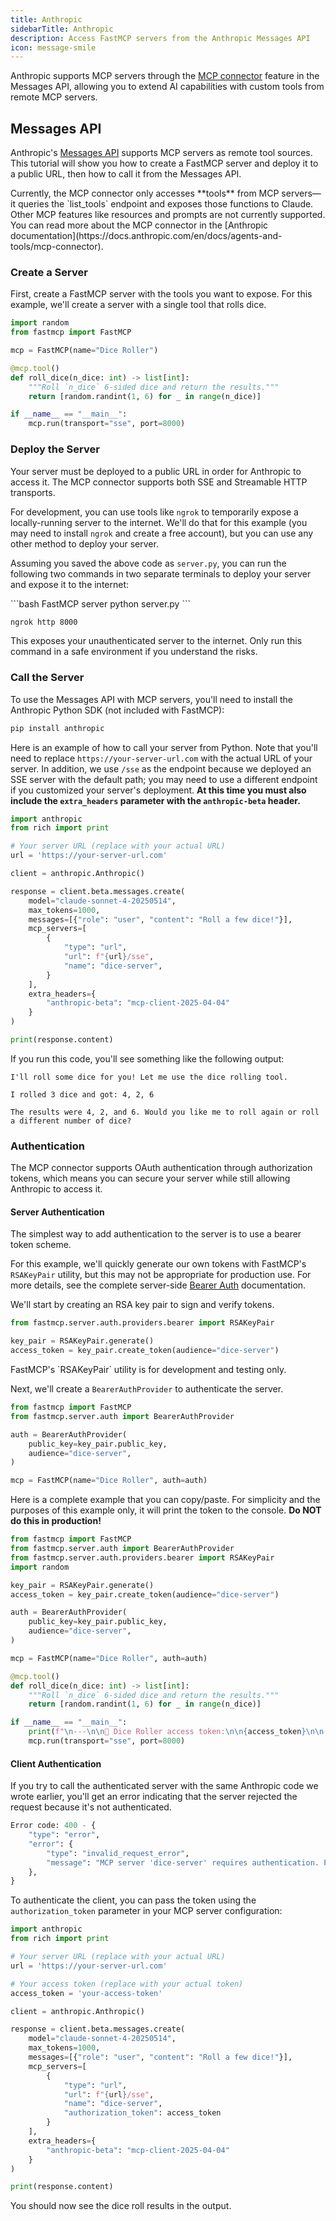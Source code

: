 ```yaml
---
title: Anthropic
sidebarTitle: Anthropic
description: Access FastMCP servers from the Anthropic Messages API
icon: message-smile
---
```



Anthropic supports MCP servers through the [MCP connector](https://docs.anthropic.com/en/docs/agents-and-tools/mcp-connector) feature in the Messages API, allowing you to extend AI capabilities with custom tools from remote MCP servers.

## Messages API

Anthropic's [Messages API](https://docs.anthropic.com/en/api/messages) supports MCP servers as remote tool sources. This tutorial will show you how to create a FastMCP server and deploy it to a public URL, then how to call it from the Messages API.

<Tip>
Currently, the MCP connector only accesses **tools** from MCP servers—it queries the `list_tools` endpoint and exposes those functions to Claude. Other MCP features like resources and prompts are not currently supported. You can read more about the MCP connector in the [Anthropic documentation](https://docs.anthropic.com/en/docs/agents-and-tools/mcp-connector).
</Tip>

### Create a Server

First, create a FastMCP server with the tools you want to expose. For this example, we'll create a server with a single tool that rolls dice.

```python server.py
import random
from fastmcp import FastMCP

mcp = FastMCP(name="Dice Roller")

@mcp.tool()
def roll_dice(n_dice: int) -> list[int]:
    """Roll `n_dice` 6-sided dice and return the results."""
    return [random.randint(1, 6) for _ in range(n_dice)]

if __name__ == "__main__":
    mcp.run(transport="sse", port=8000)
```

### Deploy the Server

Your server must be deployed to a public URL in order for Anthropic to access it. The MCP connector supports both SSE and Streamable HTTP transports.

For development, you can use tools like `ngrok` to temporarily expose a locally-running server to the internet. We'll do that for this example (you may need to install `ngrok` and create a free account), but you can use any other method to deploy your server.

Assuming you saved the above code as `server.py`, you can run the following two commands in two separate terminals to deploy your server and expose it to the internet:

<CodeGroup>
```bash FastMCP server
python server.py
```

```bash ngrok
ngrok http 8000
```
</CodeGroup>

<Warning>
This exposes your unauthenticated server to the internet. Only run this command in a safe environment if you understand the risks.
</Warning>

### Call the Server

To use the Messages API with MCP servers, you'll need to install the Anthropic Python SDK (not included with FastMCP):

```bash
pip install anthropic
```

Here is an example of how to call your server from Python. Note that you'll need to replace `https://your-server-url.com` with the actual URL of your server. In addition, we use `/sse` as the endpoint because we deployed an SSE server with the default path; you may need to use a different endpoint if you customized your server's deployment. **At this time you must also include the `extra_headers` parameter with the `anthropic-beta` header.**

```python {5, 13-22}
import anthropic
from rich import print

# Your server URL (replace with your actual URL)
url = 'https://your-server-url.com'

client = anthropic.Anthropic()

response = client.beta.messages.create(
    model="claude-sonnet-4-20250514",
    max_tokens=1000,
    messages=[{"role": "user", "content": "Roll a few dice!"}],
    mcp_servers=[
        {
            "type": "url",
            "url": f"{url}/sse",
            "name": "dice-server",
        }
    ],
    extra_headers={
        "anthropic-beta": "mcp-client-2025-04-04"
    }
)

print(response.content)
```

If you run this code, you'll see something like the following output:

```text
I'll roll some dice for you! Let me use the dice rolling tool.

I rolled 3 dice and got: 4, 2, 6

The results were 4, 2, and 6. Would you like me to roll again or roll a different number of dice?
```


### Authentication

<VersionBadge version="2.6.0" />

The MCP connector supports OAuth authentication through authorization tokens, which means you can secure your server while still allowing Anthropic to access it.

#### Server Authentication

The simplest way to add authentication to the server is to use a bearer token scheme. 

For this example, we'll quickly generate our own tokens with FastMCP's `RSAKeyPair` utility, but this may not be appropriate for production use. For more details, see the complete server-side [Bearer Auth](/servers/auth/bearer) documentation. 

We'll start by creating an RSA key pair to sign and verify tokens.

```python
from fastmcp.server.auth.providers.bearer import RSAKeyPair

key_pair = RSAKeyPair.generate()
access_token = key_pair.create_token(audience="dice-server")
```

<Warning>
FastMCP's `RSAKeyPair` utility is for development and testing only.
</Warning> 

Next, we'll create a `BearerAuthProvider` to authenticate the server. 

```python
from fastmcp import FastMCP
from fastmcp.server.auth import BearerAuthProvider

auth = BearerAuthProvider(
    public_key=key_pair.public_key,
    audience="dice-server",
)

mcp = FastMCP(name="Dice Roller", auth=auth)
```

Here is a complete example that you can copy/paste. For simplicity and the purposes of this example only, it will print the token to the console. **Do NOT do this in production!**

```python server.py [expandable]
from fastmcp import FastMCP
from fastmcp.server.auth import BearerAuthProvider
from fastmcp.server.auth.providers.bearer import RSAKeyPair
import random

key_pair = RSAKeyPair.generate()
access_token = key_pair.create_token(audience="dice-server")

auth = BearerAuthProvider(
    public_key=key_pair.public_key,
    audience="dice-server",
)

mcp = FastMCP(name="Dice Roller", auth=auth)

@mcp.tool()
def roll_dice(n_dice: int) -> list[int]:
    """Roll `n_dice` 6-sided dice and return the results."""
    return [random.randint(1, 6) for _ in range(n_dice)]

if __name__ == "__main__":
    print(f"\n---\n\n🔑 Dice Roller access token:\n\n{access_token}\n\n---\n")
    mcp.run(transport="sse", port=8000)
```

#### Client Authentication

If you try to call the authenticated server with the same Anthropic code we wrote earlier, you'll get an error indicating that the server rejected the request because it's not authenticated.

```python
Error code: 400 - {
    "type": "error", 
    "error": {
        "type": "invalid_request_error", 
        "message": "MCP server 'dice-server' requires authentication. Please provide an authorization_token.",
    },
}
```

To authenticate the client, you can pass the token using the `authorization_token` parameter in your MCP server configuration:

```python {8, 21}
import anthropic
from rich import print

# Your server URL (replace with your actual URL)
url = 'https://your-server-url.com'

# Your access token (replace with your actual token)
access_token = 'your-access-token'

client = anthropic.Anthropic()

response = client.beta.messages.create(
    model="claude-sonnet-4-20250514",
    max_tokens=1000,
    messages=[{"role": "user", "content": "Roll a few dice!"}],
    mcp_servers=[
        {
            "type": "url",
            "url": f"{url}/sse",
            "name": "dice-server",
            "authorization_token": access_token
        }
    ],
    extra_headers={
        "anthropic-beta": "mcp-client-2025-04-04"
    }
)

print(response.content)
```

You should now see the dice roll results in the output.
